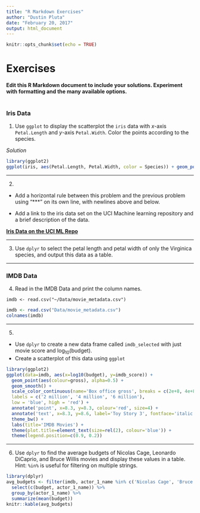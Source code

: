 ```yaml
---
title: "R Markdown Exercises"
author: "Dustin Pluta"
date: "February 20, 2017"
output: html_document
---
```


```r
knitr::opts_chunk$set(echo = TRUE)
```

# Exercises

<strong> Edit this R Markdown document to include your solutions.  Experiment with formatting and the many available options.</strong><br><br>

### Iris Data

1. Use `ggplot` to display the scatterplot the `iris` data with $x$-axis `Petal.Length` and $y$-axis `Petal.Width`.  Color the points according to the species.

_Solution_
```r
library(ggplot2)
ggplot(iris, aes(Petal.Length, Petal.Width, color = Species)) + geom_point()
```

***

2. 
  + Add a horizontal rule between this problem and the previous problem using "***" on its own line, with newlines above and below.
  
  + Add a link to the iris data set on the UCI Machine learning repository and a brief description of the data.
  
__[Iris Data on the UCI ML Repo](https://archive.ics.uci.edu/ml/datasets/Iris)__
  
***

3. Use `dplyr` to select the petal length and petal width of only the Virginica species, and output this data as a table.

***

### IMDB Data

4. Read in the IMDB Data and print the column names.

`imdb <- read.csv("~/Data/movie_metadata.csv")`

```r
imdb <- read.csv("Data/movie_metadata.csv")
colnames(imdb)
```

***

5. 
  + Use `dplyr` to create a new data frame called `imdb_selected` with just movie score and $\log_{10}($budget).
  + Create a scatterplot of this data using `ggplot`
  
```r
library(ggplot2)
ggplot(data=imdb, aes(x=log10(budget), y=imdb_score)) +
  geom_point(aes(colour=gross), alpha=0.5) +
  geom_smooth() +
  scale_color_continuous(name='Box office gross', breaks = c(2e+8, 4e+8, 6e+8),
  labels = c('2 million', '4 million', '6 million'),
  low = 'blue', high = 'red') +
  annotate('point', x=8.3, y=8.3, colour='red', size=4) +
  annotate('text', x=8.3, y=8.6, label='Toy Story 3', fontface='italic', size=6, angle=30) +
  theme_bw() +
  labs(title='IMDB Movies') +
  theme(plot.title=element_text(size=rel(2), colour='blue')) +
  theme(legend.position=c(0.9, 0.2))
```


***

6. Use `dplyr` to find the average budgets of Nicolas Cage, Leonardo DiCaprio, and Bruce Willis movies and display these values in a table.  Hint: `%in%` is useful for filtering on multiple strings.
  
```r
library(dplyr)
avg_budgets <- filter(imdb, actor_1_name %in% c('Nicolas Cage', 'Bruce Willis')) %>%
  select(c(budget, actor_1_name)) %>% 
  group_by(actor_1_name) %>%
  summarize(mean(budget))
knitr::kable(avg_budgets)
```
  

